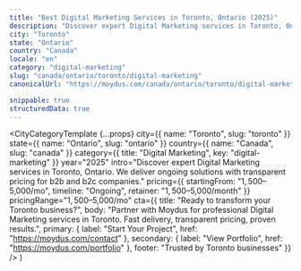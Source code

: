 ```yaml
---
title: "Best Digital Marketing Services in Toronto, Ontario (2025)"
description: "Discover expert Digital Marketing services in Toronto, Ontario. Ongoing delivery, $1,500–$5,000/mo investment. Local market expertise + modern solutions."
city: "Toronto"
state: "Ontario"
country: "Canada"
locale: "en"
category: "digital-marketing"
slug: "canada/ontario/toronto/digital-marketing"
canonicalUrl: "https://moydus.com/canada/ontario/toronto/digital-marketing"

snippable: true
structuredData: true
---
```



  <CityCategoryTemplate
    {...props}
    city={{ name: "Toronto", slug: "toronto" }}
    state={{ name: "Ontario", slug: "ontario" }}
    country={{ name: "Canada", slug: "canada" }}
    category={{ title: "Digital Marketing", key: "digital-marketing" }}
    year="2025"
    intro="Discover expert Digital Marketing services in Toronto, Ontario. We deliver ongoing solutions with transparent pricing for b2b and b2c companies."
    pricing={{
      startingFrom: "$1,500–$5,000/mo",
      timeline: "Ongoing",
      retainer: "$1,500–$5,000/month"
    }}
    pricingRange="$1,500–$5,000/mo"
    cta={{
      title: "Ready to transform your Toronto business?",
      body: "Partner with Moydus for professional Digital Marketing services in Toronto. Fast delivery, transparent pricing, proven results.",
      primary: { label: "Start Your Project", href: "https://moydus.com/contact" },
      secondary: { label: "View Portfolio", href: "https://moydus.com/portfolio" },
      footer: "Trusted by Toronto businesses"
    }}
  />
)
